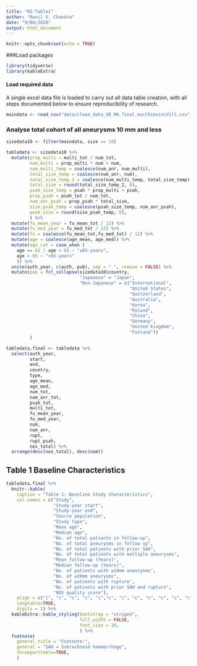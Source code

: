```yaml
---
title: "02-Table1"
author: "Ronil V. Chandra"
date: "9/08/2020"
output: html_document
---
```


```r
knitr::opts_chunk$set(echo = TRUE)
```

###Load packages

```r

library(tidyverse)
library(kableExtra)
```

#### Load required data

A single excel data file is loaded to carry out all data table creation, with all steps documented below to ensure reproducibility of research.

```r

maindata <- read_csv("data/clean_data_SR_MA_final_excChienincVill.csv")
```


### Analyse total cohort of all aneurysms 10 mm and less 

```r

sizedata10 <- filter(maindata, size == 10) 

```


```r

tabledata <- sizedata10 %>%
  mutate(prop_multi = multi_tot / num_tot,
         num_multi = prop_multi * num + num,
         num_multi_temp = coalesce(num_anr, num_multi),
         total_size_temp = coalesce(num_anr, num),
         total_size_temp_2 = coalesce(num_multi_temp, total_size_temp),
         total_size = round(total_size_temp_2, 0),
         psah_size_temp = psah * prop_multi + psah,
         prop_psah = psah_tot / num_tot,
         num_anr_psah = prop_psah * total_size,
         size_psah_temp = coalesce(psah_size_temp, num_anr_psah),
         psah_size = round(size_psah_temp, 0),
         ) %>%
  mutate(fu_mean_year = fu_mean_tot / 12) %>%
  mutate(fu_med_year = fu_med_tot / 12) %>%
  mutate(fu = coalesce(fu_mean_tot,fu_med_tot) / 12) %>%
  mutate(age = coalesce(age_mean, age_med)) %>%
  mutate(age_cat = case_when (
    age == 65 | age < 65 ~ "≤65-years",
    age > 65 ~ ">65-years"
    )) %>%
  unite(auth_year, c(auth, pub), sep = " ", remove = FALSE) %>%
  mutate(pop = fct_collapse(sizedata10$country, 
                            "Japanese" = "Japan", 
                            "Non-Japanese" = c("International", 
                                               "United States", 
                                               "Switzerland", 
                                               "Australia", 
                                               "Korea", 
                                               "Poland", 
                                               "China", 
                                               "Germany", 
                                               "United Kingdom", 
                                               "Finland")) 
         ) 

```

```r

tabledata.final <- tabledata %>%
  select(auth_year, 
         start, 
         end, 
         country, 
         type, 
         age_mean, 
         age_med, 
         num_tot, 
         num_anr_tot, 
         psah_tot, 
         multi_tot, 
         fu_mean_year, 
         fu_med_year, 
         num, 
         num_anr, 
         rupt, 
         rupt_psah, 
         nos_total) %>%
  arrange(desc(nos_total), desc(num))

```



## Table 1 Baseline Characteristics 


```r

tabledata.final %>%
  knitr::kable(
    caption = "Table 1: Baseline Study Characteristics",
    col.names = c("Study", 
                  "Study-year start", 
                  "Study-year end", 
                  "Source population", 
                  "Study type", 
                  "Mean age", 
                  "Median age", 
                  "No. of total patients in follow-up", 
                  "No. of total aneurysms in follow up", 
                  "No. of total patients with prior SAH", 
                  "No. of total patients with multiple aneurysms", 
                  "Mean follow-up (Years)", 
                  "Median follow-up (Years)", 
                  "No. of patients with ≤10mm aneurysms", 
                  "No. of ≤10mm aneurysms", 
                  "No. of patients with rupture", 
                  "No. of patients with prior SAH and rupture", 
                  "NOS quality score"),
    align = c("l", "c", "c", "c", "c","c", "c", "c", "c", "c", "c", "c", "c", "c", "c", "c"),
    longtable=TRUE,
    digits = 1) %>%
  kableExtra::kable_styling(bootstrap = "striped", 
                            full_width = FALSE,
                            font_size = 10,
                            ) %>%
  footnote(
    general_title = "Footnote:",
    general = "SAH = Subrachnoid haemorrhage",
    threeparttable=TRUE,
    )


```



